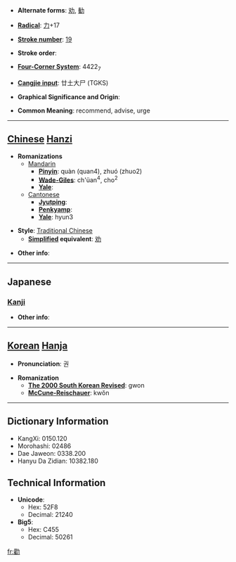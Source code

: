 * '''Alternate forms''': [[劝]], [[勧]]

* '''[[Wiktionary:Chinese radical index| Radical]]''': [[Wiktionary:Chinese radical index 力|力]]+17

* '''[[Wiktionary:Chinese total strokes index|Stroke number]]''': [[Wiktionary:Chinese total strokes index 19|19]]

* '''Stroke order''': 

* '''[[Wiktionary:Chinese four corner index|Four-Corner System]]''': 4422<sub>7</sub>

* '''[[Wiktionary:Chinese Cangjie index|Cangjie input]]''': 廿土大尸 (TGKS)

* '''Graphical Significance and Origin''': 

* '''Common Meaning''': recommend, advise, urge

----

== [[Chinese]] [[Hanzi]] ==

* '''Romanizations'''
** [[Mandarin]]
*** '''[[Pinyin]]''': quàn (quan4), zhuó (zhuo2)
*** '''[[Wade-Giles]]''': ch'üan<sup>4</sup>, cho<sup>2</sup>
*** '''[[Yale]]''': 
**[[Cantonese]]
***'''[[Jyutping]]''':
***'''[[Penkyamp]]''': 
***'''[[Yale]]''': hyun3

* '''Style''': [[Traditional Chinese]] 
** '''[[Simplified Chinese|Simplified]] equivalent''': [[劝]]

* '''Other info''': 

----

==Japanese==
===[[Kanji]]===
{{kanji|on readings=[[かん]] (kan), [[けん]] (ken)
|kun readings=[[すすめる]] (susumeru)
}}

* '''Other info''':  

----

== [[Korean]] [[Hanja]] ==

* '''Pronunciation''': 권

* '''Romanization'''
** '''[[The 2000 South Korean Revised Romanization|The 2000 South Korean Revised]]''': gwon
** '''[[McCune-Reischauer]]''': kwŏn

----

== Dictionary Information ==

* KangXi: 0150.120
* Morohashi: 02486
* Dae Jaweon: 0338.200
* Hanyu Da Zidian: 10382.180

== Technical Information ==

* '''Unicode''':
** Hex: 52F8
** Decimal: 21240
* '''Big5''':
** Hex: C455
** Decimal: 50261

[[fr:勸]]